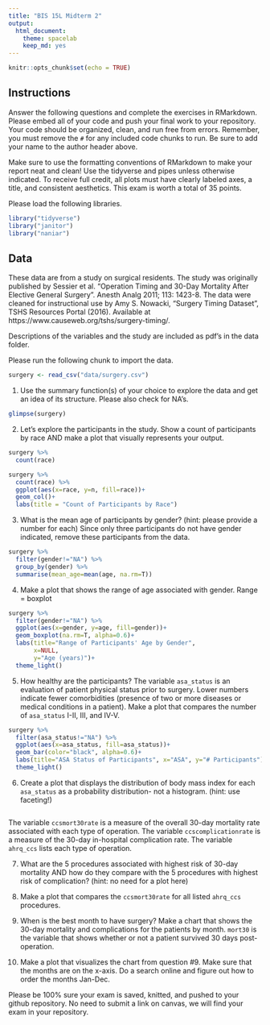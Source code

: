 ```yaml
---
title: "BIS 15L Midterm 2"
output:
  html_document: 
    theme: spacelab
    keep_md: yes
---
```


```r
knitr::opts_chunk$set(echo = TRUE)
```

## Instructions
Answer the following questions and complete the exercises in RMarkdown. Please embed all of your code and push your final work to your repository. Your code should be organized, clean, and run free from errors. Remember, you must remove the `#` for any included code chunks to run. Be sure to add your name to the author header above.  

Make sure to use the formatting conventions of RMarkdown to make your report neat and clean! Use the tidyverse and pipes unless otherwise indicated. To receive full credit, all plots must have clearly labeled axes, a title, and consistent aesthetics. This exam is worth a total of 35 points. 

Please load the following libraries.
```r
library("tidyverse")
library("janitor")
library("naniar")
```

## Data
These data are from a study on surgical residents. The study was originally published by Sessier et al. “Operation Timing and 30-Day Mortality After Elective General Surgery”. Anesth Analg 2011; 113: 1423-8. The data were cleaned for instructional use by Amy S. Nowacki, “Surgery Timing Dataset”, TSHS Resources Portal (2016). Available at https://www.causeweb.org/tshs/surgery-timing/.

Descriptions of the variables and the study are included as pdf's in the data folder.  

Please run the following chunk to import the data.
```r
surgery <- read_csv("data/surgery.csv")
```

1. Use the summary function(s) of your choice to explore the data and get an idea of its structure. Please also check for NA's.
```r
glimpse(surgery)
```


2. Let's explore the participants in the study. Show a count of participants by race AND make a plot that visually represents your output.
```r
surgery %>% 
  count(race)
```

```r
surgery %>% 
  count(race) %>% 
  ggplot(aes(x=race, y=n, fill=race))+
  geom_col()+
  labs(title = "Count of Participants by Race")
```

3. What is the mean age of participants by gender? (hint: please provide a number for each) Since only three participants do not have gender indicated, remove these participants from the data.

```r
surgery %>% 
  filter(gender!="NA") %>% 
  group_by(gender) %>% 
  summarise(mean_age=mean(age, na.rm=T))
```


4. Make a plot that shows the range of age associated with gender.
Range = boxplot
```r
surgery %>% 
  filter(gender!="NA") %>% 
  ggplot(aes(x=gender, y=age, fill=gender))+
  geom_boxplot(na.rm=T, alpha=0.6)+
  labs(title="Range of Participants' Age by Gender",
       x=NULL,
       y="Age (years)")+
  theme_light()
```


5. How healthy are the participants? The variable `asa_status` is an evaluation of patient physical status prior to surgery. Lower numbers indicate fewer comorbidities (presence of two or more diseases or medical conditions in a patient). Make a plot that compares the number of `asa_status` I-II, III, and IV-V.
```r
surgery %>% 
  filter(asa_status!="NA") %>%
  ggplot(aes(x=asa_status, fill=asa_status))+
  geom_bar(color="black", alpha=0.6)+
  labs(title="ASA Status of Participants", x="ASA", y="# Participants")+
  theme_light()
```


6. Create a plot that displays the distribution of body mass index for each `asa_status` as a probability distribution- not a histogram. (hint: use faceting!)
```r

```


The variable `ccsmort30rate` is a measure of the overall 30-day mortality rate associated with each type of operation. The variable `ccscomplicationrate` is a measure of the 30-day in-hospital complication rate. The variable `ahrq_ccs` lists each type of operation.  

7. What are the 5 procedures associated with highest risk of 30-day mortality AND how do they compare with the 5 procedures with highest risk of complication? (hint: no need for a plot here)

8. Make a plot that compares the `ccsmort30rate` for all listed `ahrq_ccs` procedures.

9. When is the best month to have surgery? Make a chart that shows the 30-day mortality and complications for the patients by month. `mort30` is the variable that shows whether or not a patient survived 30 days post-operation.

10. Make a plot that visualizes the chart from question #9. Make sure that the months are on the x-axis. Do a search online and figure out how to order the months Jan-Dec.

Please be 100% sure your exam is saved, knitted, and pushed to your github repository. No need to submit a link on canvas, we will find your exam in your repository.